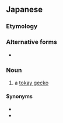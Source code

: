 ==Japanese==
{{DEFAULTSORT:おおやもり}}
{{ja-kanjitab|yomi=irr|おお}}

===Etymology===
{{compound|ja|大|守宮|tr1=ō|t1=[[big]]|tr2=yamori|t2=[[gecko]]}}

===Alternative forms===
* {{ja-l|大家守}}

===Noun===
{{ja-noun|おおやもり|オオヤモリ|hhira=おほやもり}}

# a [[tokay gecko]]

====Synonyms====
* {{ja-r|トッケイ守宮|トッケイ ヤモリ}}
* {{ja-r|トッケイ}}

{{topics|ja|Lizards}}